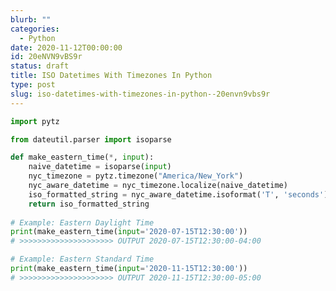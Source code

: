 ```yaml
---
blurb: ""
categories:
  - Python
date: 2020-11-12T00:00:00
id: 20eNVN9vBS9r
status: draft
title: ISO Datetimes With Timezones In Python
type: post
slug: iso-datetimes-with-timezones-in-python--20envn9vbs9r
---
```



```python
import pytz

from dateutil.parser import isoparse

def make_eastern_time(*, input):
    naive_datetime = isoparse(input)
    nyc_timezone = pytz.timezone("America/New_York")
    nyc_aware_datetime = nyc_timezone.localize(naive_datetime)
    iso_formatted_string = nyc_aware_datetime.isoformat('T', 'seconds')
    return iso_formatted_string
    
# Example: Eastern Daylight Time
print(make_eastern_time(input='2020-07-15T12:30:00'))
# >>>>>>>>>>>>>>>>>>>>> OUTPUT 2020-07-15T12:30:00-04:00

# Example: Eastern Standard Time
print(make_eastern_time(input='2020-11-15T12:30:00'))
# >>>>>>>>>>>>>>>>>>>>> OUTPUT 2020-11-15T12:30:00-05:00
```